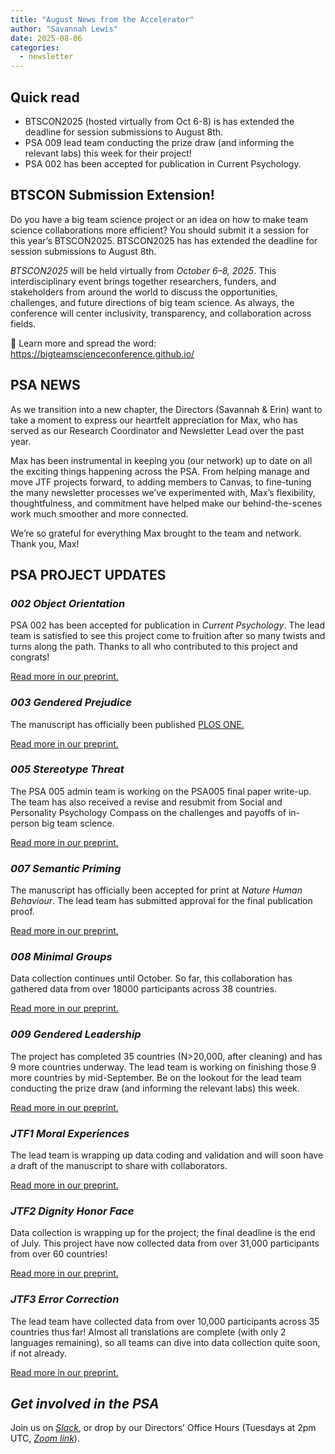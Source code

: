 ```yaml
---
title: "August News from the Accelerator"
author: "Savannah Lewis"
date: 2025-08-06
categories:
  - newsletter
---
```


## Quick read

-   BTSCON2025 (hosted virtually from Oct 6-8) is has extended the deadline for session submissions to August 8th.
-   PSA 009 lead team conducting the prize draw (and informing the relevant labs) this week for their project!
-   PSA 002 has been accepted for publication in Current Psychology.

## BTSCON Submission Extension!

Do you have a big team science project or an idea on how to make team science collaborations more efficient? You should submit it a session for this year's BTSCON2025. BTSCON2025 has has extended the deadline for session submissions to August 8th.

*BTSCON2025* will be held virtually from *October 6–8, 2025*. This interdisciplinary event brings together researchers, funders, and stakeholders from around the world to discuss the opportunities, challenges, and future directions of big team science. As always, the conference will center inclusivity, transparency, and collaboration across fields.

🔗 Learn more and spread the word: <https://bigteamscienceconference.github.io/>

## PSA NEWS

As we transition into a new chapter, the Directors (Savannah & Erin) want to take a moment to express our heartfelt appreciation for Max, who has served as our Research Coordinator and Newsletter Lead over the past year.

Max has been instrumental in keeping you (our network) up to date on all the exciting things happening across the PSA. From helping manage and move JTF projects forward, to adding members to Canvas, to fine-tuning the many newsletter processes we've experimented with, Max’s flexibility, thoughtfulness, and commitment have helped make our behind-the-scenes work much smoother and more connected.

We're so grateful for everything Max brought to the team and network. Thank you, Max!

## PSA PROJECT UPDATES

### *002 Object Orientation*

PSA 002 has been accepted for publication in *Current Psychology*. The lead team is satisfied to see this project come to fruition after so many twists and turns along the path. Thanks to all who contributed to this project and congrats!

[Read more in our preprint.](https://osf.io/preprints/osf/2qf6w_v1)

### *003 Gendered Prejudice*

The manuscript has officially been published [PLOS ONE.](https://doi.org/10.1371/journal.pone.0323938)

[Read more in our preprint.](https://osf.io/preprints/psyarxiv/nkbjc_v1)

### *005 Stereotype Threat*

The PSA 005 admin team is working on the PSA005 final paper write-up. The team has also received a revise and resubmit from Social and Personality Psychology Compass on the challenges and payoffs of in-person big team science.

[Read more in our preprint.](https://osf.io/preprints/psyarxiv/6hju9_v1)

### *007 Semantic Priming*

The manuscript has officially been accepted for print at *Nature Human Behaviour*. The lead team has submitted approval for the final publication proof.

[Read more in our preprint.](https://osf.io/preprints/osf/q4fjy_v3)

### *008 Minimal Groups*

Data collection continues until October. So far, this collaboration has gathered data from over 18000 participants across 38 countries.

[Read more in our preprint.](https://osf.io/preprints/psyarxiv/5gpr4_v1)

### *009 Gendered Leadership*

The project has completed 35 countries (N\>20,000, after cleaning) and has 9 more countries underway. The lead team is working on finishing those 9 more countries by mid-September. Be on the lookout for the lead team conducting the prize draw (and informing the relevant labs) this week.

[Read more in our preprint.](https://osf.io/preprints/psyarxiv/xjkcv_v1)

### *JTF1 Moral Experiences*

The lead team is wrapping up data coding and validation and will soon have a draft of the manuscript to share with collaborators.

[Read more in our preprint.](https://doi.org/10.31234/osf.io/jktnv_v1)

### *JTF2 Dignity Honor Face*

Data collection is wrapping up for the project; the final deadline is the end of July. This project have now collected data from over 31,000 participants from over 60 countries!

[Read more in our preprint.](http://doi.org/10.31234/osf.io/9hb8k)

### *JTF3 Error Correction*

The lead team have collected data from over 10,000 participants across 35 countries thus far! Almost all translations are complete (with only 2 languages remaining), so all teams can dive into data collection quite soon, if not already.

[Read more in our preprint.](https://osf.io/preprints/psyarxiv/wegc5_v1)

## *Get involved in the PSA*

Join us on [*Slack*](https://join.slack.com/t/psych-sci-accelerator/shared_invite/zt-2xanhh3n8-1IPQMNi6BEvRbOEgCTvDUw), or drop by our Directors' Office Hours (Tuesdays at 2pm UTC, [*Zoom link*](https://ua-edu.zoom.us/my/slewis20)).
